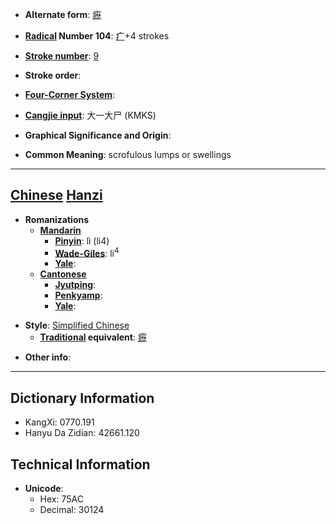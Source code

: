 * '''Alternate form''': [[癧]]

* '''[[Wiktionary:Chinese radical index| Radical]] Number 104''': [[Wiktionary:Chinese radical index 疒|疒]]+4 strokes

* '''[[Wiktionary:Chinese total strokes index|Stroke number]]''': [[Wiktionary:Chinese total strokes index 9|9]]

* '''Stroke order''': 

* '''[[Wiktionary:Chinese four corner index|Four-Corner System]]''': 

* '''[[Wiktionary:Chinese Cangjie index|Cangjie input]]''': 大一大尸 (KMKS)

* '''Graphical Significance and Origin''': 

* '''Common Meaning''': scrofulous lumps or swellings

----

== [[Chinese]] [[Hanzi]] ==

* '''Romanizations'''
** '''[[Mandarin]]'''
*** '''[[Pinyin]]''': lì (li4)
*** '''[[Wade-Giles]]''': li<sup>4</sup>
*** '''[[Yale]]''': 
** '''[[Cantonese]]'''
*** '''[[Jyutping]]''':
*** '''[[Penkyamp]]''': 
*** '''[[Yale]]''': 

* '''Style''': [[Simplified Chinese]] 
** '''[[Traditional Chinese|Traditional]] equivalent''': [[癧]]

* '''Other info''': 

----

== Dictionary Information ==

* KangXi: 0770.191
* Hanyu Da Zidian: 42661.120

== Technical Information ==

* '''Unicode''':
** Hex: 75AC
** Decimal: 30124